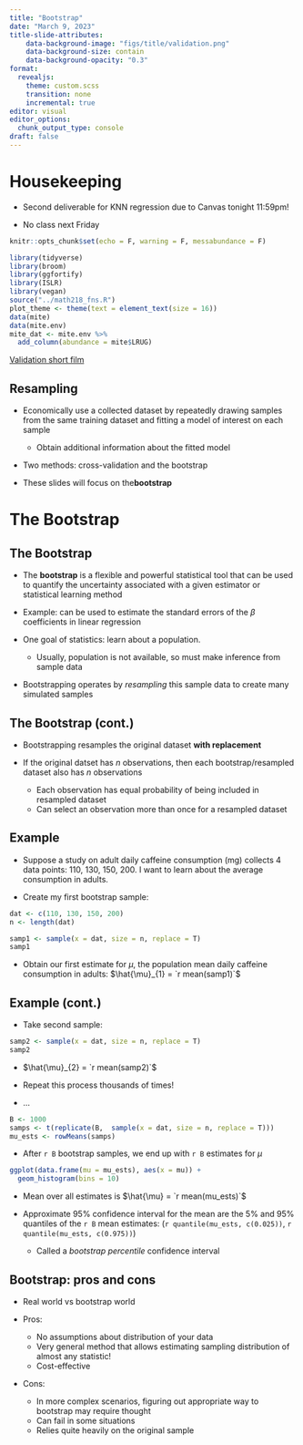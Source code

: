 ```yaml
---
title: "Bootstrap"
date: "March 9, 2023"
title-slide-attributes:
    data-background-image: "figs/title/validation.png"
    data-background-size: contain
    data-background-opacity: "0.3"
format: 
  revealjs:
    theme: custom.scss
    transition: none
    incremental: true
editor: visual
editor_options: 
  chunk_output_type: console
draft: false
---
```


# Housekeeping

-   Second deliverable for KNN regression due to Canvas tonight 11:59pm!

-   No class next Friday

```r
knitr::opts_chunk$set(echo = F, warning = F, messabundance = F)

library(tidyverse)
library(broom)
library(ggfortify)
library(ISLR)
library(vegan)
source("../math218_fns.R")
plot_theme <- theme(text = element_text(size = 16))
data(mite)
data(mite.env)
mite_dat <- mite.env %>%
  add_column(abundance = mite$LRUG)

```

::: footer
[Validation short film](https://www.youtube.com/watch?v=Cbk980jV7Ao)
:::

## Resampling

-   Economically use a collected dataset by repeatedly drawing samples from the same training dataset and fitting a model of interest on each sample

    -   Obtain additional information about the fitted model

-   Two methods: cross-validation and the bootstrap

-   These slides will focus on the**bootstrap**


# The Bootstrap

## The Bootstrap

-   The **bootstrap** is a flexible and powerful statistical tool that can be used to quantify the uncertainty associated with a given estimator or statistical learning method

-   Example: can be used to estimate the standard errors of the $\beta$ coefficients in linear regression

-   One goal of statistics: learn about a population.

    -   Usually, population is not available, so must make inference from sample data

-   Bootstrapping operates by *resampling* this sample data to create many simulated samples

## The Bootstrap (cont.)

-   Bootstrapping resamples the original dataset **with replacement**

-   If the original datset has $n$ observations, then each bootstrap/resampled dataset also has $n$ observations

    -   Each observation has equal probability of being included in resampled dataset
    -   Can select an observation more than once for a resampled dataset

## Example

-   Suppose a study on adult daily caffeine consumption (mg) collects 4 data points: 110, 130, 150, 200. I want to learn about the average consumption in adults.

-   Create my first bootstrap sample:

```r
dat <- c(110, 130, 150, 200)
n <- length(dat)

samp1 <- sample(x = dat, size = n, replace = T)
samp1
```

-   Obtain our first estimate for $\mu$, the population mean daily caffeine consumption in adults: $\hat{\mu}_{1} = `r mean(samp1)`$

## Example (cont.)

-   Take second sample:

```r
samp2 <- sample(x = dat, size = n, replace = T)
samp2
```

-   $\hat{\mu}_{2} = `r mean(samp2)`$

-   Repeat this process thousands of times!

-   ...

```r
B <- 1000
samps <- t(replicate(B,  sample(x = dat, size = n, replace = T)))
mu_ests <- rowMeans(samps)
```

-   After `r B` bootstrap samples, we end up with `r B` estimates for $\mu$

::: fragment
```r
ggplot(data.frame(mu = mu_ests), aes(x = mu)) +
  geom_histogram(bins = 10)

```
:::

-   Mean over all estimates is $\hat{\mu} = `r mean(mu_ests)`$

-   Approximate 95% confidence interval for the mean are the 5% and 95% quantiles of the `r B` mean estimates: (`r quantile(mu_ests, c(0.025))`, `r quantile(mu_ests, c(0.975))`)

    -   Called a *bootstrap percentile* confidence interval

## Bootstrap: pros and cons

-   Real world vs bootstrap world

-   Pros:

    -   No assumptions about distribution of your data
    -   Very general method that allows estimating sampling distribution of almost any statistic!
    -   Cost-effective

-   Cons:

    -   In more complex scenarios, figuring out appropriate way to bootstrap may require thought
    -   Can fail in some situations
    -   Relies quite heavily on the original sample
